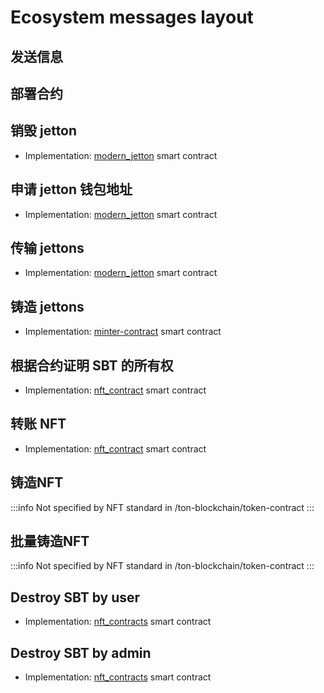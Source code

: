 

# Ecosystem messages layout

## 发送信息

<div class="text--center">
  <ThemedImage
    alt="Diagram of message sending flow"
    sources={{
      light:
        "/img/docs/ecosystem-messages-layout/ecosystem_messages_layout_1.svg?raw=true",
      dark: "/img/docs/ecosystem-messages-layout/ecosystem_messages_layout_1_dark.svg?raw=true",
    }}
  />
</div>

## 部署合约

<div class="text--center">
  <ThemedImage
    alt="Diagram of contract deployment process"
    sources={{
      light:
        "/img/docs/ecosystem-messages-layout/ecosystem_messages_layout_2.svg?raw=true",
      dark: "/img/docs/ecosystem-messages-layout/ecosystem_messages_layout_2_dark.svg?raw=true",
    }}
  />
</div>

## 销毁 jetton

- Implementation: [modern_jetton](https://github.com/EmelyanenkoK/modern_jetton/blob/master/contracts/op-codes.func) smart contract
  <div class="text--center">
    <ThemedImage
      alt="Diagram of jetton burning process"
      sources={{
        light:
          "/img/docs/ecosystem-messages-layout/ecosystem_messages_layout_3.svg?raw=true",
        dark: "/img/docs/ecosystem-messages-layout/ecosystem_messages_layout_3_dark.svg?raw=true",
      }}
    />
  </div>

## 申请 jetton 钱包地址

- Implementation: [modern_jetton](https://github.com/EmelyanenkoK/modern_jetton/blob/master/contracts/op-codes.func) smart contract
  <div class="text--center">
    <ThemedImage
      alt="Diagram of wallet address request flow"
      sources={{
        light:
          "/img/docs/ecosystem-messages-layout/ecosystem_messages_layout_4.svg?raw=true",
        dark: "/img/docs/ecosystem-messages-layout/ecosystem_messages_layout_4_dark.svg?raw=true",
      }}
    />
  </div>

## 传输 jettons

- Implementation: [modern_jetton](https://github.com/EmelyanenkoK/modern_jetton/blob/master/contracts/op-codes.func) smart contract
  <div class="text--center">
    <ThemedImage
      alt="Diagram of jetton transfer process"
      sources={{
        light:
          "/img/docs/ecosystem-messages-layout/ecosystem_messages_layout_5.svg?raw=true",
        dark: "/img/docs/ecosystem-messages-layout/ecosystem_messages_layout_5_dark.svg?raw=true",
      }}
    />
  </div>

## 铸造 jettons

- Implementation: [minter-contract](https://github.com/ton-blockchain/minter-contract/blob/main/contracts/imports/op-codes.fc) smart contract
  <div class="text--center">
    <ThemedImage
      alt="Diagram of jetton minting process"
      sources={{
        light:
          "/img/docs/ecosystem-messages-layout/ecosystem_messages_layout_6.png?raw=true",
        dark: "/img/docs/ecosystem-messages-layout/ecosystem_messages_layout_6_dark.png?raw=true",
      }}
    />
  </div>

## 根据合约证明 SBT 的所有权

- Implementation: [nft_contract](https://github.com/getgems-io/nft-contracts/blob/main/packages/contracts/sources/op-codes.fc) smart contract
  <div class="text--center">
    <ThemedImage
      alt="Diagram of SBT ownership verification"
      sources={{
        light:
          "/img/docs/ecosystem-messages-layout/ecosystem_messages_layout_7.svg?raw=true",
        dark: "/img/docs/ecosystem-messages-layout/ecosystem_messages_layout_7_dark.svg?raw=true",
      }}
    />
  </div>

## 转账 NFT

- Implementation: [nft_contract](https://github.com/getgems-io/nft-contracts/blob/main/packages/contracts/sources/op-codes.fc) smart contract
  <div class="text--center">
    <ThemedImage
      alt="Diagram of NFT transfer process"
      sources={{
        light:
          "/img/docs/ecosystem-messages-layout/ecosystem_messages_layout_8.svg?raw=true",
        dark: "/img/docs/ecosystem-messages-layout/ecosystem_messages_layout_8_dark.svg?raw=true",
      }}
    />
  </div>

## 铸造NFT

:::info
Not specified by NFT standard in /ton-blockchain/token-contract
:::

<div class="text--center">
  <ThemedImage
    alt="Diagram of NFT minting process"
    sources={{
      light:
        "/img/docs/ecosystem-messages-layout/ecosystem_messages_layout_9.svg?raw=true",
      dark: "/img/docs/ecosystem-messages-layout/ecosystem_messages_layout_9_dark.svg?raw=true",
    }}
  />
</div>

## 批量铸造NFT

:::info
Not specified by NFT standard in /ton-blockchain/token-contract
:::

<div class="text--center">
  <ThemedImage
    alt="Diagram of batch NFT minting process"
    sources={{
      light:
        "/img/docs/ecosystem-messages-layout/ecosystem_messages_layout_10.svg?raw=true",
      dark: "/img/docs/ecosystem-messages-layout/ecosystem_messages_layout_10_dark.svg?raw=true",
    }}
  />
</div>

## Destroy SBT by user

- Implementation: [nft_contracts](https://github.com/getgems-io/nft-contracts/blob/main/packages/contracts/sources/op-codes.fc) smart contract
  <div class="text--center">
    <ThemedImage
      alt="Diagram of user-initiated SBT destruction"
      sources={{
        light:
          "/img/docs/ecosystem-messages-layout/ecosystem_messages_layout_11.svg?raw=true",
        dark: "/img/docs/ecosystem-messages-layout/ecosystem_messages_layout_11_dark.svg?raw=true",
      }}
    />
  </div>

## Destroy SBT by admin

- Implementation: [nft_contracts](https://github.com/getgems-io/nft-contracts/blob/main/packages/contracts/sources/op-codes.fc) smart contract
  <div class="text--center">
    <ThemedImage
      alt="Diagram of admin-initiated SBT destruction"
      sources={{
        light:
          "/img/docs/ecosystem-messages-layout/ecosystem_messages_layout_12.svg?raw=true",
        dark: "/img/docs/ecosystem-messages-layout/ecosystem_messages_layout_12_dark.svg?raw=true",
      }}
    />
  </div>

<Feedback />
